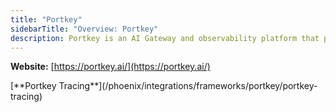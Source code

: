 ```yaml
---
title: "Portkey"
sidebarTitle: "Overview: Portkey"
description: Portkey is an AI Gateway and observability platform that provides routing,  guardrails, caching, and monitoring for 200+ LLMs with enterprise-grade  security and reliability features.
---
```


**Website:** [https://portkey.ai/](https://portkey.ai/)

<Columns cols={1}>
  <Card img="/images/b97976e8-image.jpeg">
    [**Portkey Tracing**](/phoenix/integrations/frameworks/portkey/portkey-tracing)
  </Card>
</Columns>


